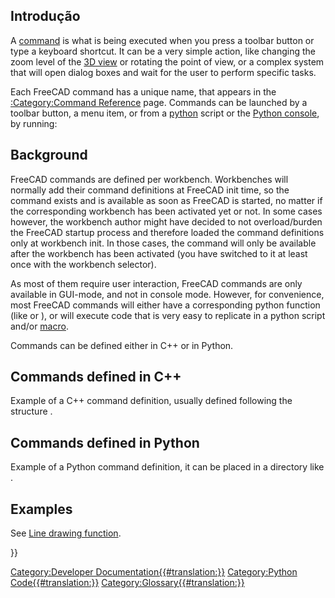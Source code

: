<languages/>
==Introdução==

{{TOCright}}

A [[Command|command]] is what is being executed when you press a toolbar button or type a keyboard shortcut. It can be a very simple action, like changing the zoom level of the [[3D view]] or rotating the point of view, or a complex system that will open dialog boxes and wait for the user to perform specific tasks.

Each FreeCAD command has a unique name, that appears in the [[:Category:Command_Reference|:Category:Command Reference]] page. Commands can be launched by a toolbar button, a menu item, or from a [[Python|python]] script or the [[Python_console|Python console]], by running:

{{Code|code=
FreeCADGui.runCommand("my_Command_Name")
}}

== Background ==

FreeCAD commands are defined per workbench. Workbenches will normally add their command definitions at FreeCAD init time, so the command exists and is available as soon as FreeCAD is started, no matter if the corresponding workbench has been activated yet or not. In some cases however, the workbench author might have decided to not overload/burden the FreeCAD startup process and therefore loaded the command definitions only at workbench init. In those cases, the command will only be available after the workbench has been activated (you have switched to it at least once with the workbench selector).

As most of them require user interaction, FreeCAD commands are only available in GUI-mode, and not in console mode. However, for convenience, most FreeCAD commands will either have a corresponding python function (like {{incode|Part.makeBox}} or {{incode|Draft.makeLine}}), or will execute code that is very easy to replicate in a python script and/or [[macros|macro]].

Commands can be defined either in C++ or in Python.

== Commands defined in C++ ==

Example of a C++ command definition, usually defined following the structure {{FileName|Mod/ModuleName/Gui/Command.cpp}}.

{{Code|lang=cpp|code=
DEF_STD_CMD_A(StdCmdMyCommand);

StdCmdMyCommand::StdCmdMyCommand()
  : Command("Std_My_Command")
{
    sGroup        = QT_TR_NOOP("File");
    sMenuText     = QT_TR_NOOP("My Command");
    sToolTipText  = QT_TR_NOOP("Runs my command in the active document");
    sWhatsThis    = "Std_MyCommand";
    sStatusTip    = QT_TR_NOOP("Runs my command in the active document");
    sPixmap       = "MyCommand.svg";
    sAccel        = "Ctrl+A";
}

void StdCmdExport::activated(int iMsg)
{
    // place here the code to be executed when the command is ran
}

bool StdCmdMyCommand::isActive(void)
{
    // here you have a chance to return true or false depending if your command must be shown as active or inactive (greyed).
}

// the command must be "registered" in FreeCAD's command system
CommandManager &rcCmdMgr = Application::Instance->commandManager();
rcCmdMgr.addCommand(new StdCmdMyCommand());
}}

== Commands defined in Python ==

Example of a Python command definition, it can be placed in a directory like {{FileName|Mod/ModuleName/tools/commands.py}}.
{{Code|code=
from PySide.QtCore import QT_TRANSLATE_NOOP


class MyCommand:
    """Explanation of the command."""

    def __init__(self):
        """Initialize variables for the command that must exist at all times."""
        pass

    def GetResources(self):
        """Return a dictionary with data that will be used by the button or menu item."""
        return {'Pixmap': 'MyCommand.svg',
                'Accel': "Ctrl+A",
                'MenuText': QT_TRANSLATE_NOOP("My_Command", "My Command"),
                'ToolTip': QT_TRANSLATE_NOOP("My_Command", "Runs my command in the active document")}

    def Activated(self):
        """Run the following code when the command is activated (button press)."""
        print("Activated")

    def IsActive(self):
        """Return True when the command should be active or False when it should be disabled (greyed)."""
        return True

# The command must be "registered" with a unique name by calling its class.
FreeCADGui.addCommand('My_Command', MyCommand())
}}

== Examples ==

See [[Line_drawing_function|Line drawing function]].

<!-- Anything below this line must come after a closing translate tag -->
{{Powerdocnavi{{#translation:}}}}
[[Category:Developer Documentation{{#translation:}}]]
[[Category:Python Code{{#translation:}}]]
[[Category:Glossary{{#translation:}}]]